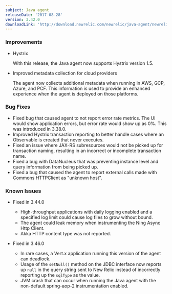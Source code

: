 ```yaml
---
subject: Java agent
releaseDate: '2017-08-28'
version: 3.42.0
downloadLink: 'http://download.newrelic.com/newrelic/java-agent/newrelic-agent/3.42.0'
---
```


### Improvements

* Hystrix

  With this release, the Java agent now supports Hystrix version 1.5.
* Improved metadata collection for cloud providers

  The agent now collects additional metadata when running in AWS, GCP, Azure, and PCF. This information is used to provide an enhanced experience when the agent is deployed on those platforms.

### Bug Fixes

* Fixed bug that caused agent to not report error rate metrics. The UI would show application errors, but error rate would show up as 0%. This was introduced in 3.38.0.
* Improved Hystrix transaction reporting to better handle cases where an Observable is created that never executes.
* Fixed an issue where JAX-RS subresources would not be picked up for transaction naming, resulting in an incorrect or incomplete transaction name.
* Fixed a bug with DataNucleus that was preventing instance level and query information from being picked up.
* Fixed a bug that caused the agent to report external calls made with Commons HTTPClient as "unknown host".

### Known Issues

* Fixed in 3.44.0

  * High-throughput applications with daily logging enabled and a specified log limit could cause log files to grow without bound.
  * The agent could leak memory when instrumenting the Ning Async Http Client.
  * Akka HTTP content type was not reported.
* Fixed in 3.46.0

  * In rare cases, a Vert.x application running this version of the agent can deadlock.
  * Usage of the `setNull()` method on the JDBC interface now reports up `null` in the query string sent to New Relic instead of incorrectly reporting up the `sqlType` as the value.
  * JVM crash that can occur when running the Java agent with the non-default spring-aop-2 instrumentation enabled.

